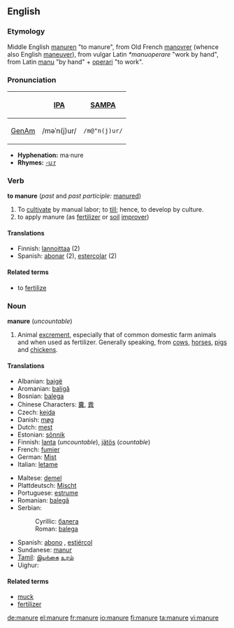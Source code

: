 ==English==

===Etymology===
Middle English [[manuren]] "to manure", from Old French [[manovrer]] (whence also English [[maneuver]]), from vulgar Latin ''*manuoperare'' "work by hand", from Latin [[manus|manu]] "by hand" + [[operari]] "to work".

===Pronunciation===
{| border=1 cellpadding=5
! !! [[w:International Phonetic Alphabet|IPA]] !! [[w:SAMPA|SAMPA]]
|-
! [[GenAm]]
| /məˈn(j)ur/ || <tt>/m@"n(j)ur/</tt>
|}

*'''Hyphenation:''' ma·nure
*'''Rhymes:''' [[Rhymes:English:-uːr|-uːr]]

===Verb===
'''to manure''' (''past'' and ''past participle:'' [[manured]])

# To [[cultivate]] by manual labor; to [[till]]; hence, to develop by culture.
# to apply manure (as [[fertilizer]] or [[soil]] [[improver]])

====Translations====
*Finnish: [[lannoittaa]] (2)
*Spanish: [[abonar]] (2), [[estercolar]] (2)

====Related terms====
*to [[fertilize]]

===Noun===
'''manure''' (''uncountable'')

# Animal [[excrement]], especially that of common domestic farm animals and when used as fertilizer. Generally speaking, from [[cow]]s, [[horse]]s, [[pig]]s and [[chicken]]s.

====Translations====
{{top}}
*Albanian: [[bajgë]]
*Aromanian: [[baligă]]
*Bosnian: [[balega]] {{f}}
*Chinese Characters: [[糞]], [[粪]]
*Czech: [[kejda]]
*Danish: [[møg]]
*Dutch: [[mest]] {{m}}
*Estonian: [[sõnnik]]
*Finnish: [[lanta]] (''uncountable''), [[jätös]] (''countable'')
*French: [[fumier]] {{m}}
*German: [[Mist]] {{m}}
*Italian: [[letame]]
{{mid}}
*Maltese: [[demel]] {{m}}
*Plattdeutsch: [[Mischt]] {{m}}
*Portuguese: [[estrume]] {{m}}
*Romanian: [[balegă]] {{f}}
*Serbian:
*:Cyrillic: [[балега]] {{f}}
*:Roman: [[balega]] {{f}}
*Spanish: [[abono]] {{m}}, [[estiércol]] {{m}}
*Sundanese: [[manur]]
*[[Tamil]]: [[இயற்கை]] [[உரம்]]
*Uighur: {{FAchar|[[چىلە]]}}
{{bottom}}

====Related terms====
*[[muck]]
*[[fertilizer]]

[[de:manure]]
[[el:manure]]
[[fr:manure]]
[[io:manure]]
[[fi:manure]]
[[ta:manure]]
[[vi:manure]]